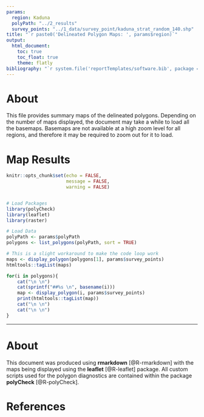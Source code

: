 ```yaml
---
params:
  region: Kaduna
  polyPath: "../2_results"
  survey_points: "../1_data/survey_point/kaduna_strat_random_140.shp"
title: "`r paste0('Delineated Polygon Maps: ', params$region)`"
output:
  html_document:
    toc: true
    toc_float: true
    theme: flatly
bibliography: "`r system.file('reportTemplates/software.bib', package = 'polyCheck')`"
---
```


# About

This file provides summary maps of the delineated polygons. Depending on the number of maps displayed, the document may take a while to load all the basemaps. Basemaps are not available at a high zoom level for all regions, and therefore it may be required to zoom out for it to load.

# Map Results

```r
knitr::opts_chunk$set(echo = FALSE,
                      message = FALSE,
                      warning = FALSE)


# Load Packages
library(polyCheck)
library(leaflet)
library(raster)

# Load Data
polyPath <- params$polyPath
polygons <- list_polygons(polyPath, sort = TRUE)
```

```r
# This is a slight workaround to make the code loop work
maps <- display_polygon(polygons[1], params$survey_points)
htmltools::tagList(maps)
```

```r

for(i in polygons){
    cat("\n \n")
    cat(sprintf("##%s \n", basename(i)))
    map <- display_polygon(i, params$survey_points)
    print(htmltools::tagList(map))
    cat("\n \n")
    cat("\n \n")
}
```


-------

# About {-}

This document was produced using **rmarkdown** [@R-rmarkdown] with the maps being displayed using the **leaflet** [@R-leaflet] package. All custom scripts used for the polygon diagnostics are contained within the package **polyCheck** [@R-polyCheck].

# References {-}
